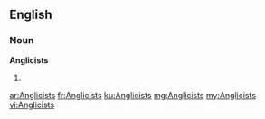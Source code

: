 ==English==

===Noun===
'''Anglicists'''

# {{plural of|Anglicist}}

[[ar:Anglicists]]
[[fr:Anglicists]]
[[ku:Anglicists]]
[[mg:Anglicists]]
[[my:Anglicists]]
[[vi:Anglicists]]